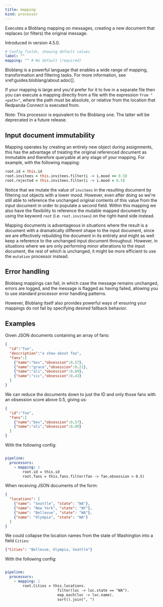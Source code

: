 ```yaml
---
title: mapping
kind: processor
---
```


Executes a Bloblang mapping on messages, creating a new document that replaces (or filters) the original message.

Introduced in version 4.5.0.

```yml
# Config fields, showing default values
label: ""
mapping: "" # No default (required)
```

Bloblang is a powerful language that enables a wide range of mapping, transformation and filtering tasks. For more information, see xref:guides:bloblang/about.adoc[].

If your mapping is large and you'd prefer for it to live in a separate file then you can execute a mapping directly from a file with the expression `from "<path>"`, where the path must be absolute, or relative from the location that Redpanda Connect is executed from.

Note: This processor is equivalent to the Bloblang one. The latter will be deprecated in a future release.

## Input document immutability

Mapping operates by creating an entirely new object during assignments, this has the advantage of treating the original referenced document as immutable and therefore queryable at any stage of your mapping. For example, with the following mapping:

```coffeescript
root.id = this.id
root.invitees = this.invitees.filter(i -> i.mood >= 0.5)
root.rejected = this.invitees.filter(i -> i.mood < 0.5)
```

Notice that we mutate the value of `invitees` in the resulting document by filtering out objects with a lower mood. However, even after doing so we're still able to reference the unchanged original contents of this value from the input document in order to populate a second field. Within this mapping we also have the flexibility to reference the mutable mapped document by using the keyword `root` (i.e. `root.invitees`) on the right-hand side instead.

Mapping documents is advantageous in situations where the result is a document with a dramatically different shape to the input document, since we are effectively rebuilding the document in its entirety and might as well keep a reference to the unchanged input document throughout. However, in situations where we are only performing minor alterations to the input document, the rest of which is unchanged, it might be more efficient to use the `mutation` processor instead.

## Error handling

Bloblang mappings can fail, in which case the message remains unchanged, errors are logged, and the message is flagged as having failed, allowing you to use standard processor error handling patterns.

However, Bloblang itself also provides powerful ways of ensuring your mappings do not fail by specifying desired fallback behavior.
			

## Examples

<Tabs>
<TabItem label="Mapping">

Given JSON documents containing an array of fans:

```json
{
  "id":"foo",
  "description":"a show about foo",
  "fans":[
    {"name":"bev","obsession":0.57},
    {"name":"grace","obsession":0.21},
    {"name":"ali","obsession":0.89},
    {"name":"vic","obsession":0.43}
  ]
}
```

We can reduce the documents down to just the ID and only those fans with an obsession score above 0.5, giving us:

```json
{
  "id":"foo",
  "fans":[
    {"name":"bev","obsession":0.57},
    {"name":"ali","obsession":0.89}
  ]
}
```

With the following config:

```yaml

pipeline:
  processors:
    - mapping: |
        root.id = this.id
        root.fans = this.fans.filter(fan -> fan.obsession > 0.5)

```

</TabItem>
<TabItem label="More Mapping">

When receiving JSON documents of the form:

```json
{
  "locations": [
    {"name": "Seattle", "state": "WA"},
    {"name": "New York", "state": "NY"},
    {"name": "Bellevue", "state": "WA"},
    {"name": "Olympia", "state": "WA"}
  ]
}
```

We could collapse the location names from the state of Washington into a field `Cities`:

```json
{"Cities": "Bellevue, Olympia, Seattle"}
```

With the following config:

```yaml

pipeline:
  processors:
    - mapping: |
        root.Cities = this.locations.
                        filter(loc -> loc.state == "WA").
                        map_each(loc -> loc.name).
                        sort().join(", ")

```

</TabItem>
</Tabs>


